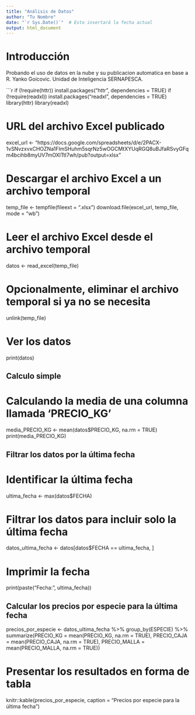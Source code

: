 ---
title: "Análisis de Datos"
author: "Tu Nombre"
date: "`r Sys.Date()`"  # Esto insertará la fecha actual
output: html_document
---

# Introducción

Probando el uso de datos en la nube y su publicacion automatica en base a R.
Yanko Goicovic. Unidad de Inteligencia SERNAPESCA.

```{r}
if (!require(httr)) install.packages("httr", dependencies = TRUE)
if (!require(readxl)) install.packages("readxl", dependencies = TRUE)
library(httr)
library(readxl)


# URL del archivo Excel publicado
excel_url <- "https://docs.google.com/spreadsheets/d/e/2PACX-1vSNvzxvxCHOZNa1FlmSHuhm5sqrNz5wOGCMtXYUqRGQ8uBJfaRSvyGFqm4bcihb8myUV7mOXlTtI7wh/pub?output=xlsx"

# Descargar el archivo Excel a un archivo temporal
temp_file <- tempfile(fileext = ".xlsx")
download.file(excel_url, temp_file, mode = "wb")

# Leer el archivo Excel desde el archivo temporal
datos <- read_excel(temp_file)

# Opcionalmente, eliminar el archivo temporal si ya no se necesita
unlink(temp_file)

# Ver los datos
print(datos)

## Calculo simple ####
# Calculando la media de una columna llamada 'PRECIO_KG'
media_PRECIO_KG <- mean(datos$PRECIO_KG, na.rm = TRUE)
print(media_PRECIO_KG)

## Filtrar los datos por la última fecha ##
# Identificar la última fecha
ultima_fecha <- max(datos$FECHA)

# Filtrar los datos para incluir solo la última fecha
datos_ultima_fecha <- datos[datos$FECHA == ultima_fecha, ]

# Imprimir la fecha
print(paste("Fecha:", ultima_fecha))

## Calcular los precios por especie para la última fecha ##
precios_por_especie <- datos_ultima_fecha %>%
  group_by(ESPECIE) %>%
  summarize(PRECIO_KG = mean(PRECIO_KG, na.rm = TRUE),
            PRECIO_CAJA = mean(PRECIO_CAJA, na.rm = TRUE),
            PRECIO_MALLA = mean(PRECIO_MALLA, na.rm = TRUE))

# Presentar los resultados en forma de tabla
knitr::kable(precios_por_especie, caption = "Precios por especie para la última fecha")
